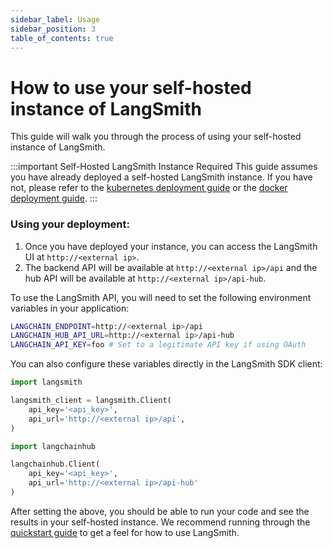 ```yaml
---
sidebar_label: Usage
sidebar_position: 3
table_of_contents: true
---
```


# How to use your self-hosted instance of LangSmith

This guide will walk you through the process of using your self-hosted instance of LangSmith.

:::important Self-Hosted LangSmith Instance Required
This guide assumes you have already deployed a self-hosted LangSmith instance. If you have not, please refer to the [kubernetes deployment guide](/self_hosting/kubernetes) or the [docker deployment guide](/self_hosting/docker).
:::

### Using your deployment:

1. Once you have deployed your instance, you can access the LangSmith UI at `http://<external ip>`.
2. The backend API will be available at `http://<external ip>/api` and the hub API will be available at `http://<external ip>/api-hub`.

To use the LangSmith API, you will need to set the following environment variables in your application:

```bash
LANGCHAIN_ENDPOINT=http://<external ip>/api
LANGCHAIN_HUB_API_URL=http://<external ip>/api-hub
LANGCHAIN_API_KEY=foo # Set to a legitimate API key if using OAuth
```

You can also configure these variables directly in the LangSmith SDK client:

```python
import langsmith

langsmith_client = langsmith.Client(
    api_key='<api_key>',
    api_url='http://<external ip>/api',
)

import langchainhub

langchainhub.Client(
    api_key='<api_key>',
    api_url='http://<external ip>/api-hub'
)
```

After setting the above, you should be able to run your code and see the results in your self-hosted instance.
We recommend running through the [<u>quickstart guide</u>](https://docs.smith.langchain.com/#quick-start) to get a feel for how to use LangSmith.
